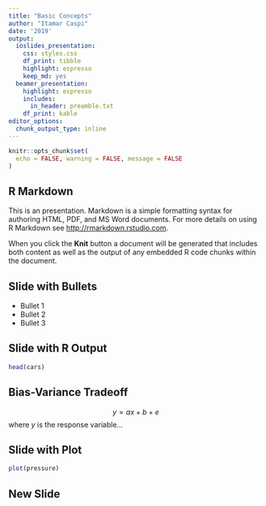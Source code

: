 ```yaml
---
title: "Basic Concepts"
author: "Itamar Caspi"
date: '2019'
output:
  ioslides_presentation:
    css: styles.css
    df_print: tibble
    highlight: espresso
    keep_md: yes
  beamer_presentation:
    highlight: espresso
    includes:
      in_header: preamble.txt
    df_print: kable
editor_options:
  chunk_output_type: inline
---
```


```r
knitr::opts_chunk$set(
  echo = FALSE, warning = FALSE, message = FALSE
)
```

## R Markdown

This is an \alert{R Markdown} presentation. Markdown is a simple formatting syntax for authoring HTML, PDF, and MS Word documents. For more details on using R Markdown see <http://rmarkdown.rstudio.com>.

When you click the **Knit** button a document will be generated that includes both content as well as the output of any embedded R code chunks within the document.

## Slide with Bullets

- Bullet 1
- Bullet 2
- Bullet 3

## Slide with R Output

```r
head(cars)
```

## Bias-Variance Tradeoff

$$y = ax+b+e$$
where $y$ is the response variable...

## Slide with Plot

```r
plot(pressure)
```

## New Slide


